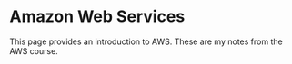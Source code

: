 # Amazon Web Services

This page provides an introduction to AWS. These are my notes from the AWS course.